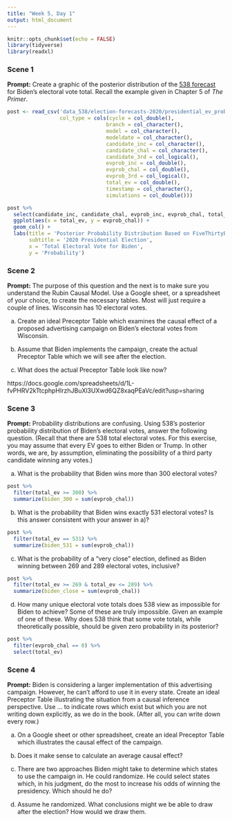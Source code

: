 ```yaml
---
title: "Week 5, Day 1"
output: html_document
---
```


```r
knitr::opts_chunk$set(echo = FALSE)
library(tidyverse)
library(readxl)
```


### Scene 1

**Prompt:** Create a graphic of the posterior distribution of the [538 forecast](https://projects.fivethirtyeight.com/2020-election-forecast/) for Biden's electoral vote total. Recall the example given in Chapter 5 of *The Primer*.

```r
post <- read_csv('data_538/election-forecasts-2020/presidential_ev_probabilities_2020.csv',
                 col_type = cols(cycle = col_double(),
                                branch = col_character(),
                                model = col_character(),
                                modeldate = col_character(),
                                candidate_inc = col_character(),
                                candidate_chal = col_character(),
                                candidate_3rd = col_logical(),
                                evprob_inc = col_double(),
                                evprob_chal = col_double(),
                                evprob_3rd = col_logical(),
                                total_ev = col_double(),
                                timestamp = col_character(),
                                simulations = col_double()))

post %>%
  select(candidate_inc, candidate_chal, evprob_inc, evprob_chal, total_ev) %>%
  ggplot(aes(x = total_ev, y = evprob_chal)) +
  geom_col() + 
  labs(title = 'Posterior Probability Distribution Based on FiveThirtyEight Forecast',
       subtitle = '2020 Presidential Election',
       x = 'Total Electoral Vote for Biden',
       y = 'Probability')

```

### Scene 2

**Prompt:** The purpose of this question and the next is to make sure you understand the Rubin Causal Model. Use a Google sheet, or a spreadsheet of your choice, to create the necessary tables. Most will just require a couple of lines. Wisconsin has 10 electoral votes.

a) Create an ideal Preceptor Table which examines the causal effect of a proposed advertising campaign on Biden's electoral votes from Wisconsin. 

b) Assume that Biden implements the campaign, create the actual Preceptor Table which we will see after the election.

c) What does the actual Preceptor Table look like now?

https://docs.google.com/spreadsheets/d/1L-fvPHRV2kTtcphpHIrzhJBuXl3UXwd6QZ8xaqPEaVc/edit?usp=sharing



### Scene 3

**Prompt:** Probability distributions are confusing. Using 538's posterior probability distribution of Biden's electoral votes, answer the following question. (Recall that there are 538 total electoral votes. For this exercise, you may assume that every EV goes to either Biden or Trump. In other words, we are, by assumption, eliminating the possibility of a third party candidate winning any votes.)


a) What is the probability that Biden wins more than 300 electoral votes? 
```r
post %>%
  filter(total_ev >= 300) %>%
  summarize(biden_300 = sum(evprob_chal))
```

b) What is the probability that Biden wins exactly 531 electoral votes? Is this answer consistent with your answer in a)?

```r
post %>%
  filter(total_ev == 531) %>%
  summarize(biden_531 = sum(evprob_chal))
```

c) What is the probability of a "very close" election, defined as Biden winning between 269 and 289 electoral votes, inclusive?

```r
post %>%
  filter(total_ev >= 269 & total_ev <= 289) %>%
  summarize(biden_close = sum(evprob_chal))
```

d) How many unique electoral vote totals does 538 view as impossible for Biden to achieve? Some of these are truly impossible. Given an example of one of these. Why does 538 think that some vote totals, while theoretically possible, should be given zero probability in its posterior?

```r
post %>%
  filter(evprob_chal == 0) %>%
  select(total_ev)
```


### Scene 4

**Prompt:** Biden is considering a larger implementation of this advertising campaign. However, he can't afford to use it in every state. Create an ideal Preceptor Table illustrating the situation from a causal inference perspective. Use ... to indicate rows which exist but which you are not writing down explicitly, as we do in the book. (After all, you can write down every row.)

a) On a Google sheet or other spreadsheet, create an ideal Preceptor Table which illustrates the causal effect of the campaign.

b) Does it make sense to calculate an average causal effect?

c) There are two approaches Biden might take to determine which states to use the campaign in. He could randomize. He could select states which, in his judgment, do the most to increase his odds of winning the presidency. Which should he do?

d) Assume he randomized. What conclusions might we be able to draw after the election? How would we draw them.

